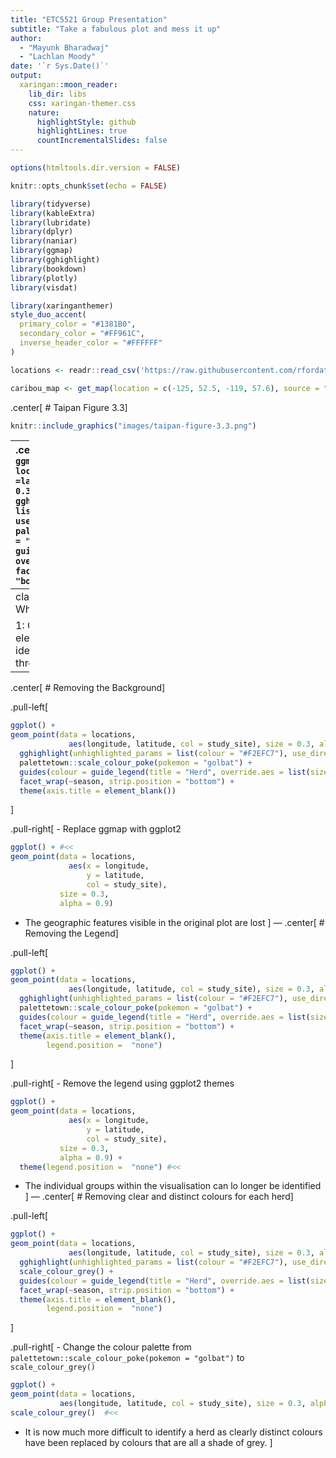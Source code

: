 ```yaml
---
title: "ETC5521 Group Presentation"
subtitle: "Take a fabulous plot and mess it up"  
author: 
  - "Mayunk Bharadwaj"
  - "Lachlan Moody"
date: '`r Sys.Date()`'
output:
  xaringan::moon_reader:
    lib_dir: libs
    css: xaringan-themer.css
    nature:
      highlightStyle: github
      highlightLines: true
      countIncrementalSlides: false
---
```


```r
options(htmltools.dir.version = FALSE)

knitr::opts_chunk$set(echo = FALSE)

library(tidyverse)
library(kableExtra)
library(lubridate)
library(dplyr)
library(naniar)
library(ggmap)
library(gghighlight)
library(bookdown)
library(plotly)
library(visdat)
```

```r
library(xaringanthemer)
style_duo_accent(
  primary_color = "#1381B0",
  secondary_color = "#FF961C",
  inverse_header_color = "#FFFFFF"
)
```

```r
locations <- readr::read_csv('https://raw.githubusercontent.com/rfordatascience/tidytuesday/master/data/2020/2020-06-23/locations.csv')

caribou_map <- get_map(location = c(-125, 52.5, -119, 57.6), source = "osm") 
```
.center[
# Taipan Figure 3.3
]
```r
knitr::include_graphics("images/taipan-figure-3.3.png")
```
---
.center[
# Examing the Code
]
```r
ggmap(caribou_map) +
  geom_point(data = locations, 
             aes(x = longitude, 
                 y =latitude, 
                 col = study_site), 
             size = 0.3, 
             alpha = 0.9) +
  gghighlight(unhighlighted_params = list(colour = "#F2EFC7"), 
              use_direct_label = FALSE) +
  palettetown::scale_colour_poke(pokemon = "golbat") +
  guides(colour = guide_legend(title = "Herd", 
                               override.aes = list(size = 4))) +
  facet_wrap(~season, 
             strip.position = "bottom") +
  theme_void() 
```


---
class: inverse, center, middle
.center[
# What Makes it Work?
]

1: Captures the spatial and geographic elements of the data  
2: Groups are easily identifiable  
3: Avoids overplotting through faceting   

---
.center[
# Removing the Background
]

.pull-left[
```r
ggplot() +
geom_point(data = locations, 
             aes(longitude, latitude, col = study_site), size = 0.3, alpha = 0.9) +
  gghighlight(unhighlighted_params = list(colour = "#F2EFC7"), use_direct_label = FALSE) +
  palettetown::scale_colour_poke(pokemon = "golbat") +
  guides(colour = guide_legend(title = "Herd", override.aes = list(size = 4))) +
  facet_wrap(~season, strip.position = "bottom") +
  theme(axis.title = element_blank())
```
]

.pull-right[
- Replace ggmap with ggplot2
```r
ggplot() + #<<
geom_point(data = locations, 
             aes(x = longitude, 
                 y = latitude, 
                 col = study_site), 
           size = 0.3, 
           alpha = 0.9)
```


- The geographic features visible in the original plot are lost
]
---
.center[
# Removing the Legend
]

.pull-left[
```r
ggplot() +
geom_point(data = locations, 
             aes(longitude, latitude, col = study_site), size = 0.3, alpha = 0.9) +
  gghighlight(unhighlighted_params = list(colour = "#F2EFC7"), use_direct_label = FALSE) +
  palettetown::scale_colour_poke(pokemon = "golbat") +
  guides(colour = guide_legend(title = "Herd", override.aes = list(size = 4))) +
  facet_wrap(~season, strip.position = "bottom") +
  theme(axis.title = element_blank(),
        legend.position =  "none")
```
]

.pull-right[
- Remove the legend using ggplot2 themes  
```r
ggplot() + 
geom_point(data = locations, 
             aes(x = longitude, 
                 y = latitude, 
                 col = study_site), 
           size = 0.3, 
           alpha = 0.9) +
  theme(legend.position =  "none") #<<
```


- The individual groups within the visualisation can lo longer be identified 
]
---
.center[
# Removing clear and distinct colours for each herd
]

.pull-left[
```r
ggplot() +
geom_point(data = locations, 
             aes(longitude, latitude, col = study_site), size = 0.3, alpha = 0.9) +
  gghighlight(unhighlighted_params = list(colour = "#F2EFC7"), use_direct_label = FALSE) +
  scale_colour_grey() +
  guides(colour = guide_legend(title = "Herd", override.aes = list(size = 4))) +
  facet_wrap(~season, strip.position = "bottom") +
  theme(axis.title = element_blank(),
        legend.position =  "none")
```
]

.pull-right[
- Change the colour palette from `palettetown::scale_colour_poke(pokemon = "golbat")` to `scale_colour_grey()`
```r
ggplot() +
geom_point(data = locations, 
           aes(longitude, latitude, col = study_site), size = 0.3, alpha = 0.9) +
scale_colour_grey()  #<<
```


- It is now much more difficult to identify a herd as clearly distinct colours have been replaced by colours that are all a shade of grey.
]
